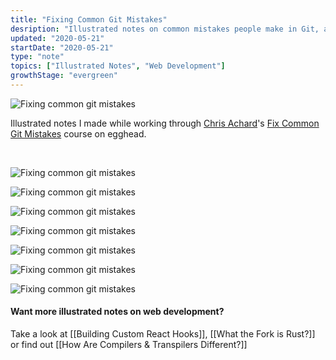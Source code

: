 ```yaml
---
title: "Fixing Common Git Mistakes"
desription: "Illustrated notes on common mistakes people make in Git, and how to fix them"
updated: "2020-05-21"
startDate: "2020-05-21"
type: "note"
topics: ["Illustrated Notes", "Web Development"]
growthStage: "evergreen"
---
```


<img
    src="https://res.cloudinary.com/dg3gyk0gu/image/upload/c_scale,w_980/v1576769959/maggieappleton.com/git-mistakes/FixGitMistakes_4.png"
    alt="Fixing common git mistakes"
/>

Illustrated notes I made while working through [Chris Achard](https://chrisachard.com/)'s [Fix Common Git Mistakes](https://egghead.io/courses/fix-common-git-mistakes) course on egghead.

<a noTip href="https://egghead.io/courses/fix-common-git-mistakes">
    <ImageFrame
        width="90%"
        alt="Course illustration of a set of git pipes being repaired"
        src="https://og-image-egghead-course.now.sh/fix-common-git-mistakes"
    />
</a>

<br />

<img
    src="https://res.cloudinary.com/dg3gyk0gu/image/upload/c_scale,w_980/v1590015687/maggieappleton.com/git-mistakes/FixGitMistakes_3.png"
    alt="Fixing common git mistakes"
/>

<img
    src="https://res.cloudinary.com/dg3gyk0gu/image/upload/c_scale,w_980/v1590015790/maggieappleton.com/git-mistakes/FixGitMistakes_1.png"
    alt="Fixing common git mistakes"
/>

<img
    src="https://res.cloudinary.com/dg3gyk0gu/image/upload/c_scale,w_980/v1590015637/maggieappleton.com/git-mistakes/Artboard_2.png"
    alt="Fixing common git mistakes"
/>

<img
    src="https://res.cloudinary.com/dg3gyk0gu/image/upload/c_scale,w_980/v1590015638/maggieappleton.com/git-mistakes/Artboard_3.png"
    alt="Fixing common git mistakes"
/>

<img
    src="https://res.cloudinary.com/dg3gyk0gu/image/upload/c_scale,w_960/v1590015643/maggieappleton.com/git-mistakes/Artboard_4.png"
    alt="Fixing common git mistakes"
/>

<img
    src="https://res.cloudinary.com/dg3gyk0gu/image/upload/c_scale,w_980/v1590015844/maggieappleton.com/git-mistakes/FixGitMistakes_2.png"
    alt="Fixing common git mistakes"
/>

<img
    src="https://res.cloudinary.com/dg3gyk0gu/image/upload/c_scale,w_980/v1590015640/maggieappleton.com/git-mistakes/Artboard_4_copy.png"
    alt="Fixing common git mistakes"
/>

#### Want more illustrated notes on web development?

Take a look at [[Building Custom React Hooks]], [[What the Fork is Rust?]] or find out [[How Are Compilers & Transpilers Different?]]
